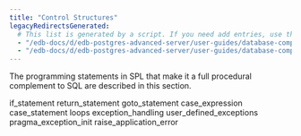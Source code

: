 ```yaml
---
title: "Control Structures"
legacyRedirectsGenerated:
  # This list is generated by a script. If you need add entries, use the `legacyRedirects` key.
  - "/edb-docs/d/edb-postgres-advanced-server/user-guides/database-compatibility-for-oracle-developers-guide/9.6/Database_Compatibility_for_Oracle_Developers_Guide_v9.6.1.062.html"
  - "/edb-docs/d/edb-postgres-advanced-server/user-guides/database-compatibility-for-oracle-developers-guide/9.5/Database_Compatibility_for_Oracle_Developers_Guide.1.156.html"
---
```


<div id="control_structures" class="registered_link"></div>

The programming statements in SPL that make it a full procedural complement to SQL are described in this section.

<div class="toctree" maxdepth="3">

if_statement return_statement goto_statement case_expression case_statement loops exception_handling user_defined_exceptions pragma_exception_init raise_application_error

</div>
